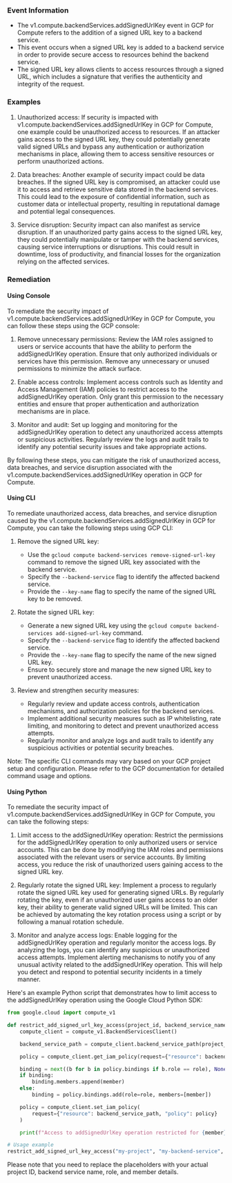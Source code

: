 
### Event Information

- The v1.compute.backendServices.addSignedUrlKey event in GCP for Compute refers to the addition of a signed URL key to a backend service.
- This event occurs when a signed URL key is added to a backend service in order to provide secure access to resources behind the backend service.
- The signed URL key allows clients to access resources through a signed URL, which includes a signature that verifies the authenticity and integrity of the request.


### Examples

1. Unauthorized access: If security is impacted with v1.compute.backendServices.addSignedUrlKey in GCP for Compute, one example could be unauthorized access to resources. If an attacker gains access to the signed URL key, they could potentially generate valid signed URLs and bypass any authentication or authorization mechanisms in place, allowing them to access sensitive resources or perform unauthorized actions.

2. Data breaches: Another example of security impact could be data breaches. If the signed URL key is compromised, an attacker could use it to access and retrieve sensitive data stored in the backend services. This could lead to the exposure of confidential information, such as customer data or intellectual property, resulting in reputational damage and potential legal consequences.

3. Service disruption: Security impact can also manifest as service disruption. If an unauthorized party gains access to the signed URL key, they could potentially manipulate or tamper with the backend services, causing service interruptions or disruptions. This could result in downtime, loss of productivity, and financial losses for the organization relying on the affected services.

### Remediation

#### Using Console

To remediate the security impact of v1.compute.backendServices.addSignedUrlKey in GCP for Compute, you can follow these steps using the GCP console:

1. Remove unnecessary permissions: Review the IAM roles assigned to users or service accounts that have the ability to perform the addSignedUrlKey operation. Ensure that only authorized individuals or services have this permission. Remove any unnecessary or unused permissions to minimize the attack surface.

2. Enable access controls: Implement access controls such as Identity and Access Management (IAM) policies to restrict access to the addSignedUrlKey operation. Only grant this permission to the necessary entities and ensure that proper authentication and authorization mechanisms are in place.

3. Monitor and audit: Set up logging and monitoring for the addSignedUrlKey operation to detect any unauthorized access attempts or suspicious activities. Regularly review the logs and audit trails to identify any potential security issues and take appropriate actions.

By following these steps, you can mitigate the risk of unauthorized access, data breaches, and service disruption associated with the v1.compute.backendServices.addSignedUrlKey operation in GCP for Compute.

#### Using CLI

To remediate unauthorized access, data breaches, and service disruption caused by the v1.compute.backendServices.addSignedUrlKey in GCP for Compute, you can take the following steps using GCP CLI:

1. Remove the signed URL key: 
   - Use the `gcloud compute backend-services remove-signed-url-key` command to remove the signed URL key associated with the backend service.
   - Specify the `--backend-service` flag to identify the affected backend service.
   - Provide the `--key-name` flag to specify the name of the signed URL key to be removed.

2. Rotate the signed URL key:
   - Generate a new signed URL key using the `gcloud compute backend-services add-signed-url-key` command.
   - Specify the `--backend-service` flag to identify the affected backend service.
   - Provide the `--key-name` flag to specify the name of the new signed URL key.
   - Ensure to securely store and manage the new signed URL key to prevent unauthorized access.

3. Review and strengthen security measures:
   - Regularly review and update access controls, authentication mechanisms, and authorization policies for the backend services.
   - Implement additional security measures such as IP whitelisting, rate limiting, and monitoring to detect and prevent unauthorized access attempts.
   - Regularly monitor and analyze logs and audit trails to identify any suspicious activities or potential security breaches.

Note: The specific CLI commands may vary based on your GCP project setup and configuration. Please refer to the GCP documentation for detailed command usage and options.

#### Using Python

To remediate the security impact of v1.compute.backendServices.addSignedUrlKey in GCP for Compute, you can take the following steps:

1. Limit access to the addSignedUrlKey operation: Restrict the permissions for the addSignedUrlKey operation to only authorized users or service accounts. This can be done by modifying the IAM roles and permissions associated with the relevant users or service accounts. By limiting access, you reduce the risk of unauthorized users gaining access to the signed URL key.

2. Regularly rotate the signed URL key: Implement a process to regularly rotate the signed URL key used for generating signed URLs. By regularly rotating the key, even if an unauthorized user gains access to an older key, their ability to generate valid signed URLs will be limited. This can be achieved by automating the key rotation process using a script or by following a manual rotation schedule.

3. Monitor and analyze access logs: Enable logging for the addSignedUrlKey operation and regularly monitor the access logs. By analyzing the logs, you can identify any suspicious or unauthorized access attempts. Implement alerting mechanisms to notify you of any unusual activity related to the addSignedUrlKey operation. This will help you detect and respond to potential security incidents in a timely manner.

Here's an example Python script that demonstrates how to limit access to the addSignedUrlKey operation using the Google Cloud Python SDK:

```python
from google.cloud import compute_v1

def restrict_add_signed_url_key_access(project_id, backend_service_name, role, member):
    compute_client = compute_v1.BackendServicesClient()

    backend_service_path = compute_client.backend_service_path(project_id, backend_service_name)

    policy = compute_client.get_iam_policy(request={"resource": backend_service_path})

    binding = next((b for b in policy.bindings if b.role == role), None)
    if binding:
        binding.members.append(member)
    else:
        binding = policy.bindings.add(role=role, members=[member])

    policy = compute_client.set_iam_policy(
        request={"resource": backend_service_path, "policy": policy}
    )

    print(f"Access to addSignedUrlKey operation restricted for {member}")

# Usage example
restrict_add_signed_url_key_access("my-project", "my-backend-service", "roles/compute.backendServiceAdmin", "user:example@example.com")
```

Please note that you need to replace the placeholders with your actual project ID, backend service name, role, and member details.

